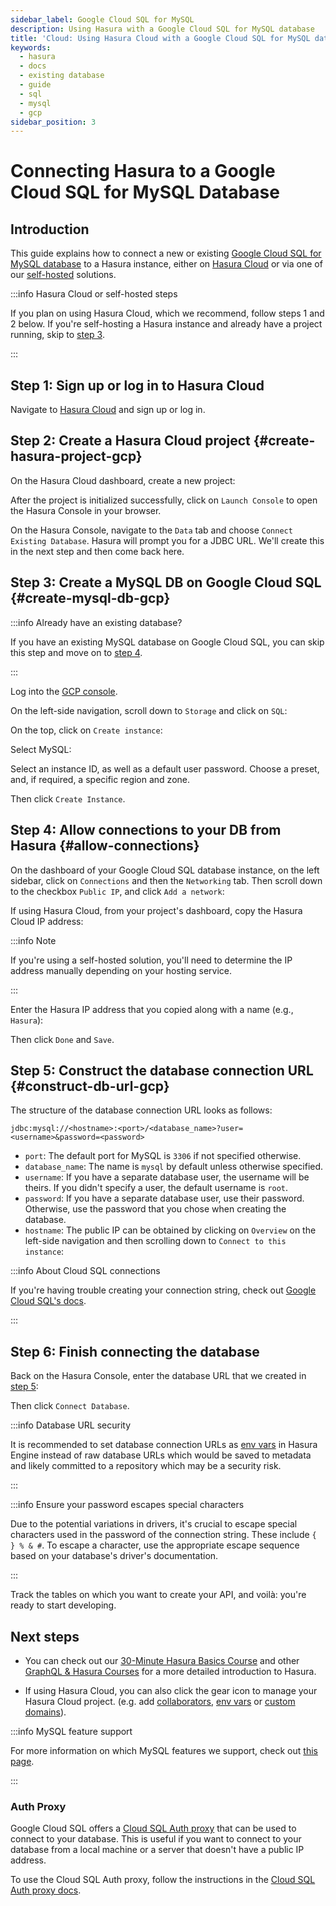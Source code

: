 ```yaml
---
sidebar_label: Google Cloud SQL for MySQL
description: Using Hasura with a Google Cloud SQL for MySQL database
title: 'Cloud: Using Hasura Cloud with a Google Cloud SQL for MySQL database'
keywords:
  - hasura
  - docs
  - existing database
  - guide
  - sql
  - mysql
  - gcp
sidebar_position: 3
---
```



# Connecting Hasura to a Google Cloud SQL for MySQL Database

## Introduction

This guide explains how to connect a new or existing [Google Cloud SQL for MySQL database](https://cloud.google.com/sql)
to a Hasura instance, either on [Hasura Cloud](https://cloud.hasura.io?skip_onboarding=true) or via one of our
[self-hosted](/deployment/deployment-guides/index.mdx) solutions.

:::info Hasura Cloud or self-hosted steps

If you plan on using Hasura Cloud, which we recommend, follow steps 1 and 2 below. If you're self-hosting a Hasura
instance and already have a project running, skip to [step 3](#create-pg-db-gcp).

:::

## Step 1: Sign up or log in to Hasura Cloud

Navigate to [Hasura Cloud](https://cloud.hasura.io/signup/?pg=docs&plcmt=body&cta=navigate-to-hasura-cloud&tech=default)
and sign up or log in.

## Step 2: Create a Hasura Cloud project {#create-hasura-project-gcp}

On the Hasura Cloud dashboard, create a new project:

<Thumbnail src="/img/cloud-dbs/create-hasura-cloud-project.png" alt="Create Hasura Cloud project" width="1000px" />

After the project is initialized successfully, click on `Launch Console` to open the Hasura Console in your browser.

On the Hasura Console, navigate to the `Data` tab and choose `Connect Existing Database`. Hasura will prompt you for a
JDBC URL. We'll create this in the next step and then come back here.

<Thumbnail src="/img/cloud-dbs/gcp/mysql/existing-db-setup.png" alt="Hasura Cloud database setup" width="700px" />

## Step 3: Create a MySQL DB on Google Cloud SQL {#create-mysql-db-gcp}

:::info Already have an existing database?

If you have an existing MySQL database on Google Cloud SQL, you can skip this step and move on to
[step 4](#allow-connections).

:::

Log into the [GCP console](https://console.cloud.google.com/).

On the left-side navigation, scroll down to `Storage` and click on `SQL`:

<Thumbnail src="/img/cloud-dbs/gcp/navigate-to-sql.png" alt="Navigate to SQL in GCP" width="250px" />

On the top, click on `Create instance`:

<Thumbnail src="/img/cloud-dbs/gcp/create-instance.png" alt="Create database instance in GCP" width="1000px" />

Select MySQL:

<Thumbnail src="/img/cloud-dbs/gcp/mysql/select-MySQL.png" alt="Select MySQL database instance in GCP" width="1000px" />

Select an instance ID, as well as a default user password. Choose a preset, and, if required, a specific region and
zone.

<Thumbnail
  src="/img/cloud-dbs/gcp/mysql/configure-instance.png"
  alt="Configure database instance in GCP"
  width="1000px"
/>

Then click `Create Instance`.

## Step 4: Allow connections to your DB from Hasura {#allow-connections}

On the dashboard of your Google Cloud SQL database instance, on the left sidebar, click on `Connections` and then the
`Networking` tab. Then scroll down to the checkbox `Public IP`, and click `Add a network`:

<Thumbnail src="/img/cloud-dbs/gcp/mysql/connections.png" alt="Navigate to connections in GCP" />

If using Hasura Cloud, from your project's dashboard, copy the Hasura Cloud IP address:

<Thumbnail src="/img/projects/hasura-cloud-ip.png" alt="Hasura Cloud IP field" width="1000px" />

:::info Note

If you're using a self-hosted solution, you'll need to determine the IP address manually depending on your hosting
service.

:::

Enter the Hasura IP address that you copied along with a name (e.g., `Hasura`):

<Thumbnail src="/img/cloud-dbs/gcp/mysql/add-network.png" alt="Add a new network in GCP" />

Then click `Done` and `Save`.

## Step 5: Construct the database connection URL {#construct-db-url-gcp}

The structure of the database connection URL looks as follows:

```text
jdbc:mysql://<hostname>:<port>/<database_name>?user=<username>&password=<password>
```

- `port`: The default port for MySQL is `3306` if not specified otherwise.
- `database_name`: The name is `mysql` by default unless otherwise specified.
- `username`: If you have a separate database user, the username will be theirs. If you didn't specify a user, the
  default username is `root`.
- `password`: If you have a separate database user, use their password. Otherwise, use the password that you chose when
  creating the database.
- `hostname`: The public IP can be obtained by clicking on `Overview` on the left-side navigation and then scrolling
  down to `Connect to this instance`:

<Thumbnail src="/img/cloud-dbs/gcp/mysql/public-ip.png" alt="Find the public IP for a GCP MySQL database" />

:::info About Cloud SQL connections

If you're having trouble creating your connection string, check out
[Google Cloud SQL's docs](https://cloud.google.com/sql/docs/mysql/connect-overview?_ga=2.46986085.-395235927.1674823952#external-connection-methods).

:::

## Step 6: Finish connecting the database

Back on the Hasura Console, enter the database URL that we created in [step 5](#construct-db-url-gcp):

<Thumbnail src="/img/cloud-dbs/gcp/mysql/gcp-complete.png" alt="Database setup" />

Then click `Connect Database`.

:::info Database URL security

It is recommended to set database connection URLs as [env vars](/hasura-cloud/projects/env-vars.mdx) in Hasura Engine
instead of raw database URLs which would be saved to metadata and likely committed to a repository which may be a
security risk.

:::

:::info Ensure your password escapes special characters

Due to the potential variations in drivers, it's crucial to escape special characters used in the password of the
connection string. These include `{ } % & #`. To escape a character, use the appropriate escape sequence based on your
database's driver's documentation.

:::

Track the tables on which you want to create your API, and voilà: you're ready to start developing.

<Thumbnail src="/img/cloud-dbs/gcp/mysql/hasura-console.png" alt="Hasura Console" />

## Next steps

- You can check out our [30-Minute Hasura Basics Course](https://hasura.io/learn/graphql/hasura/introduction/) and other
  [GraphQL & Hasura Courses](https://hasura.io/learn/) for a more detailed introduction to Hasura.

- If using Hasura Cloud, you can also click the gear icon to manage your Hasura Cloud project. (e.g. add
  [collaborators](/hasura-cloud/projects/collaborators.mdx), [env vars](/hasura-cloud/projects/env-vars.mdx) or
  [custom domains](/hasura-cloud/domains.mdx)).

<Thumbnail src="/img/getting-started/project-manage.png" alt="Project actions" width="860px" />

:::info MySQL feature support

For more information on which MySQL features we support, check out
[this page](/databases/mysql/index.mdx#feature-support).

:::

### Auth Proxy

Google Cloud SQL offers a [Cloud SQL Auth proxy](https://cloud.google.com/sql/docs/mysql/sql-proxy) that can be used to
connect to your database. This is useful if you want to connect to your database from a local machine or a server that
doesn't have a public IP address.

To use the Cloud SQL Auth proxy, follow the instructions in the
[Cloud SQL Auth proxy docs](https://cloud.google.com/sql/docs/mysql/sql-proxy#install).
